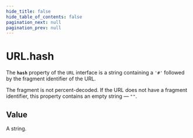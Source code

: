 ```yaml
---
hide_title: false
hide_table_of_contents: false
pagination_next: null
pagination_prev: null
---
```

# URL.hash

The **`hash`** property of the
`URL` interface is a string containing a
`'#'` followed by the fragment identifier of the URL.

The fragment is not percent-decoded. If the URL does not
have a fragment identifier, this property contains an empty string — `""`.

## Value

A string.
